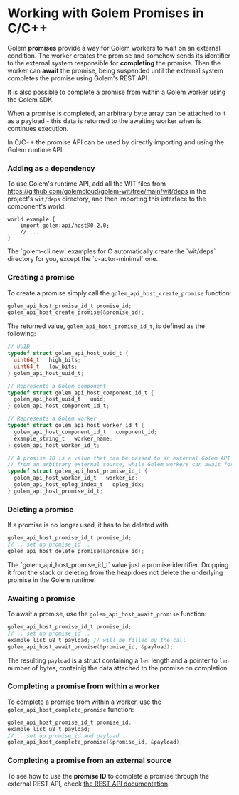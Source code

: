 
# Working with Golem Promises in C/C++

Golem **promises** provide a way for Golem workers to wait on an external condition. The worker creates the promise and somehow sends its identifier to the external system responsible for **completing** the promise. Then the worker can **await** the promise, being suspended until the external system completes the promise using Golem's REST API.

It is also possible to complete a promise from within a Golem worker using the Golem SDK.

When a promise is completed, an arbitrary byte array can be attached to it as a payload - this data is returned to the awaiting worker when is continues execution.

In C/C++ the promise API can be used by directly importing and using the Golem runtime API.

### Adding as a dependency

To use Golem's runtime API, add all the WIT files from https://github.com/golemcloud/golem-wit/tree/main/wit/deps in the project's `wit/deps` directory, and then importing this interface to the component's world:

```wit
world example {
    import golem:api/host@0.2.0;
    // ...
}
```

<Callout type="info">
  The `golem-cli new` examples for C automatically create the `wit/deps` directory for you, except
  the `c-actor-minimal` one.
</Callout>

### Creating a promise

To create a promise simply call the `golem_api_host_create_promise` function:

```c
golem_api_host_promise_id_t promise_id;
golem_api_host_create_promise(&promise_id);
```

The returned value, `golem_api_host_promise_id_t`, is defined as the following:

```c
// UUID
typedef struct golem_api_host_uuid_t {
  uint64_t   high_bits;
  uint64_t   low_bits;
} golem_api_host_uuid_t;

// Represents a Golem component
typedef struct golem_api_host_component_id_t {
  golem_api_host_uuid_t   uuid;
} golem_api_host_component_id_t;

// Represents a Golem worker
typedef struct golem_api_host_worker_id_t {
  golem_api_host_component_id_t   component_id;
  example_string_t   worker_name;
} golem_api_host_worker_id_t;

// A promise ID is a value that can be passed to an external Golem API to complete that promise
// from an arbitrary external source, while Golem workers can await for this completion.
typedef struct golem_api_host_promise_id_t {
  golem_api_host_worker_id_t   worker_id;
  golem_api_host_oplog_index_t   oplog_idx;
} golem_api_host_promise_id_t;
```

### Deleting a promise

If a promise is no longer used, it has to be deleted with

```c
golem_api_host_promise_id_t promise_id;
// .. set up promise_id ..
golem_api_host_delete_promise(&promise_id);
```

<Callout type="warning">
  The `golem_api_host_promise_id_t` value just a promise identifier. Dropping it from the stack or
  deleting from the heap does not delete the underlying promise in the Golem runtime.
</Callout>

### Awaiting a promise

To await a promise, use the `golem_api_host_await_promise` function:

```c
golem_api_host_promise_id_t promise_id;
// .. set up promise_id ..
example_list_u8_t payload; // will be filled by the call
golem_api_host_await_promise(&promise_id, &payload);
```

The resulting `payload` is a struct containing a `len` length and a pointer to `len` number of bytes, containig the data attached to the promise on completion.

### Completing a promise from within a worker

To complete a promise from within a worker, use the `golem_api_host_complete_promise` function:

```c
golem_api_host_promise_id_t promise_id;
example_list_u8_t payload;
// .. set up promise_id and payload ..
golem_api_host_complete_promise(&promise_id, &payload);
```

### Completing a promise from an external source

To see how to use the **promise ID** to complete a promise through the external REST API, check [the REST API documentation](/docs/rest-api.mdx).
